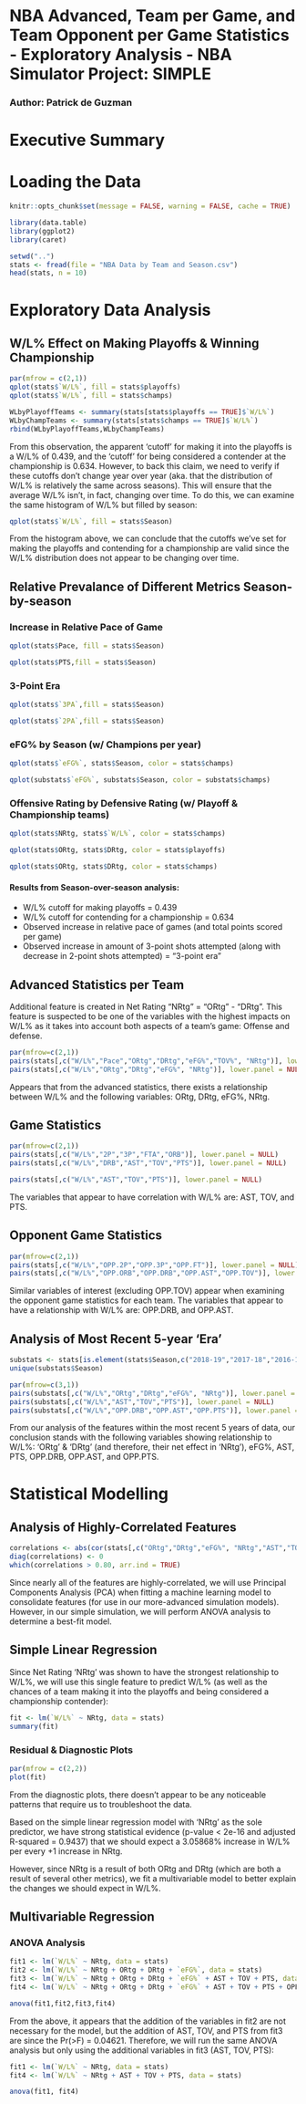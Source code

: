 # NBA Advanced, Team per Game, and Team Opponent per Game Statistics - Exploratory Analysis - NBA Simulator Project: SIMPLE
### Author: Patrick de Guzman

# Executive Summary  

# Loading the Data
```r
knitr::opts_chunk$set(message = FALSE, warning = FALSE, cache = TRUE)
```


```r
library(data.table)
library(ggplot2)
library(caret)
```

```r
setwd("..")
stats <- fread(file = "NBA Data by Team and Season.csv")
head(stats, n = 10)
```



# Exploratory Data Analysis

## W/L% Effect on Making Playoffs & Winning Championship
```r
par(mfrow = c(2,1))
qplot(stats$`W/L%`, fill = stats$playoffs)
qplot(stats$`W/L%`, fill = stats$champs)
```
```r
WLbyPlayoffTeams <- summary(stats[stats$playoffs == TRUE]$`W/L%`)
WLbyChampTeams <- summary(stats[stats$champs == TRUE]$`W/L%`)
rbind(WLbyPlayoffTeams,WLbyChampTeams)
```

From this observation, the apparent 'cutoff' for making it into the playoffs is a W/L% of 0.439, and the 'cutoff' for being considered a contender at the championship is 0.634. However, to back this claim, we need to verify if these cutoffs don't change year over year (aka. that the distribution of W/L% is relatively the same across seasons). This will ensure that the average W/L% isn't, in fact, changing over time. To do this, we can examine the same histogram of W/L% but filled by season: 

```r
qplot(stats$`W/L%`, fill = stats$Season)
```

From the histogram above, we can conclude that the cutoffs we've set for making the playoffs and contending for a championship are valid since the W/L% distribution does not appear to be changing over time. 


## Relative Prevalance of Different Metrics Season-by-season
### Increase in Relative Pace of Game
```r
qplot(stats$Pace, fill = stats$Season)
```

```r
qplot(stats$PTS,fill = stats$Season)
```

### 3-Point Era
```r
qplot(stats$`3PA`,fill = stats$Season)
```

```r
qplot(stats$`2PA`,fill = stats$Season)
```

### eFG% by Season (w/ Champions per year)
```r
qplot(stats$`eFG%`, stats$Season, color = stats$champs)
```

```r
qplot(substats$`eFG%`, substats$Season, color = substats$champs)
```

### Offensive Rating by Defensive Rating (w/ Playoff & Championship teams)

```r
qplot(stats$NRtg, stats$`W/L%`, color = stats$champs)
```

```r
qplot(stats$ORtg, stats$DRtg, color = stats$playoffs)
```

```r
qplot(stats$ORtg, stats$DRtg, color = stats$champs)
```

#### Results from Season-over-season analysis:  
- W/L% cutoff for making playoffs = 0.439
- W/L% cutoff for contending for a championship = 0.634
- Observed increase in relative pace of games (and total points scored per game)
- Observed increase in amount of 3-point shots attempted (along with decrease in 2-point shots attempted) = "3-point era"  


## Advanced Statistics per Team  
Additional feature is created in Net Rating "NRtg" = "ORtg" - "DRtg". This feature is suspected to be one of the variables with the highest impacts on W/L% as it takes into account both aspects of a team's game: Offense and defense.
```r
par(mfrow=c(2,1))
pairs(stats[,c("W/L%","Pace","ORtg","DRtg","eFG%","TOV%", "NRtg")], lower.panel = NULL)
pairs(stats[,c("W/L%","ORtg","DRtg","eFG%", "NRtg")], lower.panel = NULL)
```

Appears that from the advanced statistics, there exists a relationship between W/L% and the following variables: ORtg, DRtg, eFG%, NRtg.

## Game Statistics
```r
par(mfrow=c(2,1))
pairs(stats[,c("W/L%","2P","3P","FTA","ORB")], lower.panel = NULL)
pairs(stats[,c("W/L%","DRB","AST","TOV","PTS")], lower.panel = NULL)
```


```r
pairs(stats[,c("W/L%","AST","TOV","PTS")], lower.panel = NULL)
```
The variables that appear to have correlation with W/L% are: AST, TOV, and PTS.

## Opponent Game Statistics

```r
par(mfrow=c(2,1))
pairs(stats[,c("W/L%","OPP.2P","OPP.3P","OPP.FT")], lower.panel = NULL)
pairs(stats[,c("W/L%","OPP.ORB","OPP.DRB","OPP.AST","OPP.TOV")], lower.panel = NULL)
```

Similar variables of interest (excluding OPP.TOV) appear when examining the opponent game statistics for each team. The variables that appear to have a relationship with W/L% are: OPP.DRB, and OPP.AST.

## Analysis of Most Recent 5-year 'Era'

```r
substats <- stats[is.element(stats$Season,c("2018-19","2017-18","2016-17","2015-16","2014-15"))]
unique(substats$Season)
```

```r
par(mfrow=c(3,1))
pairs(substats[,c("W/L%","ORtg","DRtg","eFG%", "NRtg")], lower.panel = NULL)
pairs(substats[,c("W/L%","AST","TOV","PTS")], lower.panel = NULL)
pairs(substats[,c("W/L%","OPP.DRB","OPP.AST","OPP.PTS")], lower.panel = NULL)
```

From our analysis of the features within the most recent 5 years of data, our conclusion stands with the following variables showing relationship to W/L%: 'ORtg' & 'DRtg' (and therefore, their net effect in 'NRtg'), eFG%, AST, PTS, OPP.DRB, OPP.AST, and OPP.PTS.  


# Statistical Modelling

## Analysis of Highly-Correlated Features
```r
correlations <- abs(cor(stats[,c("ORtg","DRtg","eFG%", "NRtg","AST","TOV","PTS","OPP.DRB","OPP.AST","OPP.PTS")]))
diag(correlations) <- 0
which(correlations > 0.80, arr.ind = TRUE)
```

Since nearly all of the features are highly-correlated, we will use Principal Components Analysis (PCA) when fitting a machine learning model to consolidate features (for use in our more-advanced simulation models). However, in our simple simulation, we will perform ANOVA analysis to determine a best-fit model.

## Simple Linear Regression  

Since Net Rating 'NRtg' was shown to have the strongest relationship to W/L%, we will use this single feature to predict W/L% (as well as the chances of a team making it into the playoffs and being considered a championship contender):
```r
fit <- lm(`W/L%` ~ NRtg, data = stats)
summary(fit)
```
### Residual & Diagnostic Plots
```r
par(mfrow = c(2,2))
plot(fit)
```

From the diagnostic plots, there doesn't appear to be any noticeable patterns that require us to troubleshoot the data. 

Based on the simple linear regression model with 'NRtg' as the sole predictor, we have strong statistical evidence (p-value < 2e-16 and adjusted R-squared = 0.9437) that we should expect a 3.05868% increase in W/L% per every +1 increase in NRtg.  

However, since NRtg is a result of both ORtg and DRtg (which are both a result of several other metrics), we fit a multivariable model to better explain the changes we should expect in W/L%.

## Multivariable Regression
### ANOVA Analysis 
```r
fit1 <- lm(`W/L%` ~ NRtg, data = stats)
fit2 <- lm(`W/L%` ~ NRtg + ORtg + DRtg + `eFG%`, data = stats)
fit3 <- lm(`W/L%` ~ NRtg + ORtg + DRtg + `eFG%` + AST + TOV + PTS, data = stats)
fit4 <- lm(`W/L%` ~ NRtg + ORtg + DRtg + `eFG%` + AST + TOV + PTS + OPP.DRB + OPP.AST, data = stats)

anova(fit1,fit2,fit3,fit4)
```

From the above, it appears that the addition of the variables in fit2 are not necessary for the model, but the addition of AST, TOV, and PTS from fit3 are since the Pr(>F) = 0.04621. Therefore, we will run the same ANOVA analysis but only using the additional variables in fit3 (AST, TOV, PTS): 

```r
fit1 <- lm(`W/L%` ~ NRtg, data = stats)
fit4 <- lm(`W/L%` ~ NRtg + AST + TOV + PTS, data = stats)

anova(fit1, fit4)
```


